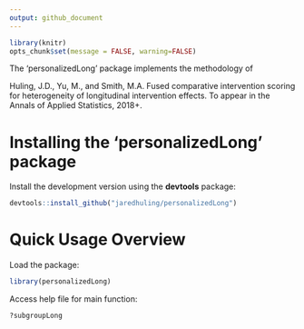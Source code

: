 ```yaml
---
output: github_document
---
```





```r
library(knitr)
opts_chunk$set(message = FALSE, warning=FALSE)
```

The 'personalizedLong' package implements the methodology of 

Huling, J.D., Yu, M., and Smith, M.A. Fused comparative intervention scoring for heterogeneity of longitudinal intervention effects. To appear in the Annals of Applied Statistics, 2018+. 

# Installing the 'personalizedLong' package


Install the development version using the **devtools** package:
```r
devtools::install_github("jaredhuling/personalizedLong")
```

# Quick Usage Overview


Load the package:
```r
library(personalizedLong)
```

Access help file for main function:
```r
?subgroupLong
```


